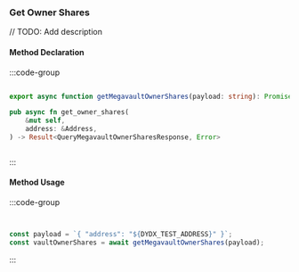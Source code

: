 ### Get Owner Shares

// TODO: Add description

#### Method Declaration

:::code-group

```python [Python]

```

```typescript [TypeScript]
export async function getMegavaultOwnerShares(payload: string): Promise<string>
```

```rust [Rust]
pub async fn get_owner_shares(
    &mut self,
    address: &Address,
) -> Result<QueryMegavaultOwnerSharesResponse, Error>
```

```url [API]
```

:::

#### Method Usage

:::code-group

```rust [Rust]
```

```python [Python]

```

```typescript [TypeScript]
const payload = `{ "address": "${DYDX_TEST_ADDRESS}" }`;
const vaultOwnerShares = await getMegavaultOwnerShares(payload);
```

:::
